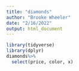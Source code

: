 ```yaml
---
title: "diamonds"
author: "Brooke Wheeler"
date: "2/16/2022"
output: html_document
---
```

```r
library(tidyverse)
library(dplyr)
diamonds%>%
  select(price, color, x)

```

